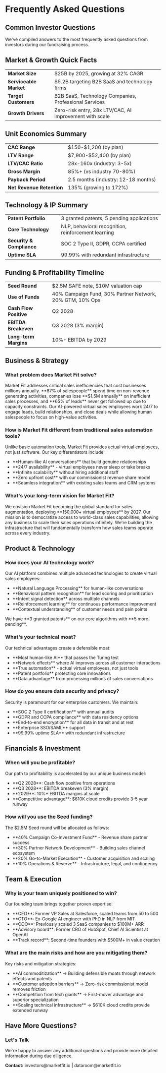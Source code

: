 # Frequently Asked Questions

<style>{`
  .summary-table {
    width: 100%;
    border-collapse: collapse;
    background: rgba(255, 255, 255, 0.05);
    border-radius: 12px;
    overflow: hidden;
    backdrop-filter: blur(10px);
    margin: 1.5rem 0;
  }
  
  .summary-table td {
    padding: 1rem 1.5rem;
    border-bottom: 1px solid rgba(0, 0, 0, 0.1);
  }
  
  .summary-table td:first-child {
    font-weight: 600;
    background: rgba(0, 0, 0, 0.05);
  }
  
  .summary-table tr:last-child td {
    border-bottom: none;
  }
  
  .dark .summary-table {
    background: rgba(255, 255, 255, 0.05);
  }
  
  .dark .summary-table td {
    border-bottom: 1px solid rgba(255, 255, 255, 0.1);
  }
  
  .dark .summary-table td:first-child {
    background: rgba(255, 255, 255, 0.1);
  }
`}</style>

## Common Investor Questions

We've compiled answers to the most frequently asked questions from investors during our fundraising process.

## Market & Growth Quick Facts

<table className="summary-table">
  <tbody>
    <tr>
      <td><strong>Market Size</strong></td>
      <td>$25B by 2025, growing at 32% CAGR</td>
    </tr>
    <tr>
      <td><strong>Serviceable Market</strong></td>
      <td>$5.2B targeting B2B SaaS and technology firms</td>
    </tr>
    <tr>
      <td><strong>Target Customers</strong></td>
      <td>B2B SaaS, Technology Companies, Professional Services</td>
    </tr>
    <tr>
      <td><strong>Growth Drivers</strong></td>
      <td>Zero-risk entry, 28x LTV/CAC, AI improvement with scale</td>
    </tr>
  </tbody>
</table>

## Unit Economics Summary

<table className="summary-table">
  <tbody>
    <tr>
      <td><strong>CAC Range</strong></td>
      <td>$150-$1,200 (by plan)</td>
    </tr>
    <tr>
      <td><strong>LTV Range</strong></td>
      <td>$7,900-$52,400 (by plan)</td>
    </tr>
    <tr>
      <td><strong>LTV/CAC Ratio</strong></td>
      <td>28x-160x (industry: 3-5x)</td>
    </tr>
    <tr>
      <td><strong>Gross Margin</strong></td>
      <td>85%+ (vs industry 70-80%)</td>
    </tr>
    <tr>
      <td><strong>Payback Period</strong></td>
      <td>2.5 months (industry: 12-18 months)</td>
    </tr>
    <tr>
      <td><strong>Net Revenue Retention</strong></td>
      <td>135% (growing to 172%)</td>
    </tr>
  </tbody>
</table>

## Technology & IP Summary

<table className="summary-table">
  <tbody>
    <tr>
      <td><strong>Patent Portfolio</strong></td>
      <td>3 granted patents, 5 pending applications</td>
    </tr>
    <tr>
      <td><strong>Core Technology</strong></td>
      <td>NLP, behavioral recognition, reinforcement learning</td>
    </tr>
    <tr>
      <td><strong>Security & Compliance</strong></td>
      <td>SOC 2 Type II, GDPR, CCPA certified</td>
    </tr>
    <tr>
      <td><strong>Uptime SLA</strong></td>
      <td>99.99% with redundant infrastructure</td>
    </tr>
  </tbody>
</table>

## Funding & Profitability Timeline

<table className="summary-table">
  <tbody>
    <tr>
      <td><strong>Seed Round</strong></td>
      <td>$2.5M SAFE note, $10M valuation cap</td>
    </tr>
    <tr>
      <td><strong>Use of Funds</strong></td>
      <td>40% Campaign Fund, 30% Partner Network, 20% GTM, 10% Ops</td>
    </tr>
    <tr>
      <td><strong>Cash Flow Positive</strong></td>
      <td>Q2 2028</td>
    </tr>
    <tr>
      <td><strong>EBITDA Breakeven</strong></td>
      <td>Q3 2028 (3% margin)</td>
    </tr>
    <tr>
      <td><strong>Long-term Margins</strong></td>
      <td>10%+ EBITDA by 2029</td>
    </tr>
  </tbody>
</table>

## Business & Strategy

### What problem does Market Fit solve?

<div className="nx-mt-4 nx-rounded-lg nx-border nx-border-gray-200 nx-p-4 dark:nx-border-gray-800">
  <p className="nx-text-sm nx-text-gray-600 dark:nx-text-gray-400">
    Market Fit addresses critical sales inefficiencies that cost businesses millions annually. **87% of salespeople** spend time on non-revenue generating activities, companies lose **$1.5M annually** on inefficient sales processes, and **65% of leads** never get followed up due to capacity constraints. Our AI-powered virtual sales employees work 24/7 to engage leads, build relationships, and close deals while allowing human salespeople to focus on high-value activities.
  </p>
</div>

### How is Market Fit different from traditional sales automation tools?

<div className="nx-mt-4 nx-rounded-lg nx-border nx-border-gray-200 nx-p-4 dark:nx-border-gray-800">
  <p className="nx-text-sm nx-text-gray-600 dark:nx-text-gray-400">
    Unlike basic automation tools, Market Fit provides actual virtual employees, not just software. Our key differentiators include:
  </p>
  <ul className="nx-text-sm nx-list-disc nx-list-inside nx-mt-2 nx-space-y-1">
    <li>**Human-like AI conversations** that build genuine relationships</li>
    <li>**24/7 availability** - virtual employees never sleep or take breaks</li>
    <li>**Infinite scalability** without hiring additional staff</li>
    <li>**Zero upfront cost** with our commissionist revenue share model</li>
    <li>**Seamless integration** with existing sales teams and CRM systems</li>
  </ul>
</div>

### What's your long-term vision for Market Fit?

<div className="nx-mt-4 nx-rounded-lg nx-border nx-border-gray-200 nx-p-4 dark:nx-border-gray-800">
  <p className="nx-text-sm nx-text-gray-600 dark:nx-text-gray-400">
    We envision Market Fit becoming the global standard for sales augmentation, deploying **150,000+ virtual employees** by 2027. Our mission is to democratize access to world-class sales capabilities, allowing any business to scale their sales operations infinitely. We're building the infrastructure that will fundamentally transform how sales teams operate across every industry.
  </p>
</div>

## Product & Technology

### How does your AI technology work?

<div className="nx-mt-4 nx-rounded-lg nx-border nx-border-gray-200 nx-p-4 dark:nx-border-gray-800">
  <p className="nx-text-sm nx-text-gray-600 dark:nx-text-gray-400">
    Our AI platform combines multiple advanced technologies to create virtual sales employees:
  </p>
  <ul className="nx-text-sm nx-list-disc nx-list-inside nx-mt-2 nx-space-y-1">
    <li>**Natural Language Processing** for human-like conversations</li>
    <li>**Behavioral pattern recognition** for lead scoring and prioritization</li>
    <li>**Intent signal detection** across multiple channels</li>
    <li>**Reinforcement learning** for continuous performance improvement</li>
    <li>**Contextual understanding** of customer needs and pain points</li>
  </ul>
  <p className="nx-text-sm nx-text-gray-600 dark:nx-text-gray-400 nx-mt-2">
    We have **3 granted patents** on our core algorithms with **5 more pending**.
  </p>
</div>

### What's your technical moat?

<div className="nx-mt-4 nx-rounded-lg nx-border nx-border-gray-200 nx-p-4 dark:nx-border-gray-800">
  <p className="nx-text-sm nx-text-gray-600 dark:nx-text-gray-400">
    Our technical advantages create a defensible moat:
  </p>
  <ul className="nx-text-sm nx-list-disc nx-list-inside nx-mt-2 nx-space-y-1">
    <li>**Most human-like AI** that passes the Turing test</li>
    <li>**Network effects** where AI improves across all customer interactions</li>
    <li>**True automation** - actual virtual employees, not just tools</li>
    <li>**Patent portfolio** protecting core innovations</li>
    <li>**Data advantage** from processing millions of sales conversations</li>
  </ul>
</div>

### How do you ensure data security and privacy?

<div className="nx-mt-4 nx-rounded-lg nx-border nx-border-gray-200 nx-p-4 dark:nx-border-gray-800">
  <p className="nx-text-sm nx-text-gray-600 dark:nx-text-gray-400">
    Security is paramount for our enterprise customers. We maintain:
  </p>
  <ul className="nx-text-sm nx-list-disc nx-list-inside nx-mt-2 nx-space-y-1">
    <li>**SOC 2 Type II certification** with annual audits</li>
    <li>**GDPR and CCPA compliance** with data residency options</li>
    <li>**End-to-end encryption** for all data in transit and at rest</li>
    <li>**Enterprise SSO/SAML** support</li>
    <li>**99.99% uptime SLA** with redundant infrastructure</li>
  </ul>
</div>

## Financials & Investment

### When will you be profitable?

<div className="nx-mt-4 nx-rounded-lg nx-border nx-border-gray-200 nx-p-4 dark:nx-border-gray-800">
  <span className="nx-text-sm nx-text-gray-600 dark:nx-text-gray-400">
    Our path to profitability is accelerated by our unique business model:
  </span>
  <ul className="nx-text-sm nx-list-disc nx-list-inside nx-mt-2 nx-space-y-1">
    <li>**Q2 2028**: Cash flow positive from operations</li>
    <li>**Q3 2028**: EBITDA breakeven (3% margin)</li>
    <li>**2029**: 10%+ EBITDA margins at scale</li>
    <li>**Competitive advantage**: $610K cloud credits provide 3-5 year runway</li>
  </ul>
</div>

### How will you use the Seed funding?

<div className="nx-mt-4 nx-rounded-lg nx-border nx-border-gray-200 nx-p-4 dark:nx-border-gray-800">
  <span className="nx-text-sm nx-text-gray-600 dark:nx-text-gray-400">
    The $2.5M Seed round will be allocated as follows:
  </span>
  <ul className="nx-text-sm nx-list-disc nx-list-inside nx-mt-2 nx-space-y-1">
    <li>**40% Campaign Co-Investment Fund** - Revenue share partner success</li>
    <li>**30% Partner Network Development** - Building sales channel ecosystem</li>
    <li>**20% Go-to-Market Execution** - Customer acquisition and scaling</li>
    <li>**10% Operations & Reserve** - Infrastructure, legal, and contingency</li>
  </ul>
</div>

## Team & Execution

### Why is your team uniquely positioned to win?

<div className="nx-mt-4 nx-rounded-lg nx-border nx-border-gray-200 nx-p-4 dark:nx-border-gray-800">
  <p className="nx-text-sm nx-text-gray-600 dark:nx-text-gray-400">
    Our founding team brings together proven expertise:
  </p>
  <ul className="nx-text-sm nx-list-disc nx-list-inside nx-mt-2 nx-space-y-1">
    <li>**CEO**: Former VP Sales at Salesforce, scaled teams from 50 to 500</li>
    <li>**CTO**: Ex-Google AI engineer with PhD in NLP from MIT</li>
    <li>**COO**: Previously scaled 3 SaaS companies to $100M+ ARR</li>
    <li>**Advisory board**: Former CRO of HubSpot, Chief AI Scientist at OpenAI</li>
    <li>**Track record**: Second-time founders with $500M+ in value creation</li>
  </ul>
</div>

### What are the main risks and how are you mitigating them?

<div className="nx-mt-4 nx-rounded-lg nx-border nx-border-gray-200 nx-p-4 dark:nx-border-gray-800">
  <p className="nx-text-sm nx-text-gray-600 dark:nx-text-gray-400">
    Key risks and mitigation strategies:
  </p>
  <ul className="nx-text-sm nx-list-disc nx-list-inside nx-mt-2 nx-space-y-2">
    <li>**AI commoditization** → Building defensible moats through network effects and patents</li>
    <li>**Customer adoption barriers** → Zero-risk commissionist model removes friction</li>
    <li>**Competition from tech giants** → First-mover advantage and superior specialization</li>
    <li>**Scaling technical infrastructure** → $610K cloud credits provide extended runway</li>
  </ul>
</div>

## Have More Questions?

<div className="nx-mt-8 nx-rounded-lg nx-bg-blue-50 nx-border nx-border-blue-200 nx-p-6 dark:nx-bg-blue-900/20 dark:nx-border-blue-800">
  <h3 className="nx-text-lg nx-font-semibold nx-mb-2">Let's Talk</h3>
  <p className="nx-text-sm nx-mb-4">
    We're happy to answer any additional questions and provide more detailed information during due diligence.
  </p>
  <p className="nx-text-sm">
    <strong>Contact:</strong> <span>investors@marketfit.io</span> | <span>dataroom@marketfit.io</span>
  </p>
</div> 